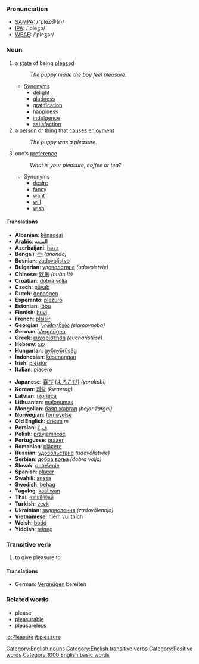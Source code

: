 ===Pronunciation===
*[[SAMPA]]: /"pleZ@(r)/
*[[IPA]]: /'pleʒə/
*[[WEAE]]: /'pleʒər/

===Noun===
# a [[state]] of being [[please]]d
#: ''The puppy made the boy feel pleasure.''
#* [[Synonym]]s
#** [[delight]]
#** [[gladness]]
#** [[gratification]]
#** [[happiness]]
#** [[indulgence]]
#** [[satisfaction]]
# a [[person]] or [[thing]] that [[cause]]s [[enjoyment]]
#: ''The puppy was a pleasure.''
# one's [[preference]]
#: ''What is your pleasure, coffee or tea?''
#* Synonyms
#** [[desire]]
#** [[fancy]]
#** [[want]]
#** [[will]]
#** [[wish]]

====Translations====
{{top}}<!--languages from A to I go here-->
*'''Albanian''': [[kënaqësi]]
*'''Arabic''': [[المتعة]]
*'''Azerbaijani''': [[həzz]]
*'''Bengali''': [[নন্দ]] ''(anondo)''
*'''Bosnian''': [[zadovoljstvo]]
*'''Bulgarian''': [[удоволствие]] ''(udovolstvie)''
*'''Chinese''': [[欢乐]] ''(huān lè)''
*'''Croatian''': [[dobra volja]]
*'''Czech''': [[půvab]]
*'''Dutch''': [[genoegen]]
*'''Esperanto''': [[plezuro]]
*'''Estonian''': [[lõbu]]
*'''Finnish''': [[huvi]]
*'''French''': [[plaisir]]
*'''Georgian''': [[სიამოვნება]] ''(siamovneba)''
*'''German''': [[Vergnügen]]
*'''Greek''': [[ευχαρίστηση]] ''(eucharístēsē)''
*'''Hebrew''': [[עֹנֶג]]
*'''Hungarian''': [[gyönyörűség]]
*'''Indonesian''': [[kesenangan]]
*'''Irish''': [[pléisiúr]]
*'''Italian''': [[piacere]]
{{mid}}<!--languages from J to Z go here-->
*'''Japanese''': [[喜び]] ([[よろこび]]) ''(yorokobi)''
*'''Korean''': [[쾌락]] ''(kwaerag)''
*'''Latvian''': [[izprieca]]
*'''Lithuanian''': [[malonumas]]
*'''Mongolian''': [[баяр жаргал]] ''(bajar žargal)''
*'''Norwegian''': [[fornøyelse]]
*'''Old English''': [[dream#Old English|drēam]] ''m''
*'''Persian''': [[ﻑﻴﻜ]]
*'''Polish''': [[przyjemność]]
*'''Portuguese''': [[prazer]]
*'''Romanian''': [[plăcere]]
*'''Russian''': [[удовольствие]] ''(udovóljstvije)''
*'''Serbian''': [[добра воља]] ''(dobra volja)''
*'''Slovak''': [[potešenie]]
*'''Spanish''': [[placer]]
*'''Swahili''': [[anasa]]
*'''Swedish''': [[behag]]
*'''Tagalog''': [[kaaliwan]]
*'''Thai''': [[ความปิติยินดี]]
*'''Turkish''': [[zevk]]
*'''Ukrainian''': [[задоволення]] ''(zadovólennja)''
*'''Vietnamese''': [[niềm vui thích]]
*'''Welsh''': [[bodd]]
*'''Yiddish''': [[teineg]]
{{bottom}}

===Transitive verb===
# to give pleasure to

====Translations====
*German: [[Vergnügen]] bereiten 

===Related words===
* please
* [[pleasurable]]
* [[pleasureless]]

[[Category:English nouns]]
[[Category:English transitive verbs]]
[[Category:Positive words]]
[[Category:1000 English basic words]]

[[io:Pleasure]]
[[it:pleasure]]